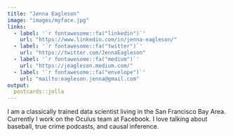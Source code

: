 ```yaml
---
title: "Jenna Eagleson"
image: "images/myface.jpg"
links:
  - label: '`r fontawesome::fa("linkedin")`'
    url: "https://www.linkedin.com/in/jenna-eagleson/"
  - label: '`r fontawesome::fa("twitter")`'
    url: "https://twitter.com/JennaEagleson"
  - label: '`r fontawesome::fa("medium")`'
    url: "https://jeagleson.medium.com/"
  - label: '`r fontawesome::fa("envelope")`'
    url: "mailto:eagleson.jenna@gmail.com"
output:
  postcards::jolla
---
```

 
I am a classically trained data scientist living in the San Francisco Bay Area. 
Currently I work on the Oculus team at Facebook. I love talking about baseball, 
true crime podcasts, and causal inference.
